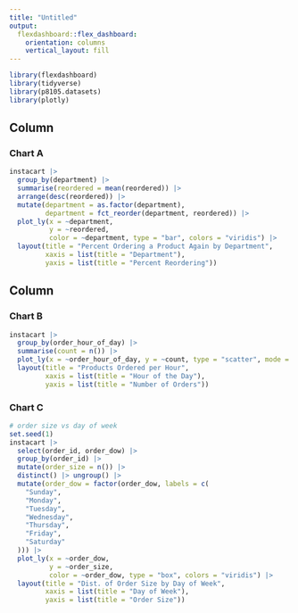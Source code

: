 ```yaml
---
title: "Untitled"
output: 
  flexdashboard::flex_dashboard:
    orientation: columns
    vertical_layout: fill
---
```


```r
library(flexdashboard)
library(tidyverse)
library(p8105.datasets)
library(plotly)
```

Column {data-width=650}
-----------------------------------------------------------------------

### Chart A

```r
instacart |>
  group_by(department) |>
  summarise(reordered = mean(reordered)) |>
  arrange(desc(reordered)) |>
  mutate(department = as.factor(department),
         department = fct_reorder(department, reordered)) |>
  plot_ly(x = ~department,
          y = ~reordered,
          color = ~department, type = "bar", colors = "viridis") |>
  layout(title = "Percent Ordering a Product Again by Department",
         xaxis = list(title = "Department"),
         yaxis = list(title = "Percent Reordering"))
```

Column {data-width=350}
-----------------------------------------------------------------------

### Chart B

```r
instacart |> 
  group_by(order_hour_of_day) |> 
  summarise(count = n()) |>
  plot_ly(x = ~order_hour_of_day, y = ~count, type = "scatter", mode = "lines") |>
  layout(title = "Products Ordered per Hour",
         xaxis = list(title = "Hour of the Day"),
         yaxis = list(title = "Number of Orders"))
```

### Chart C

```r
# order size vs day of week
set.seed(1)
instacart |> 
  select(order_id, order_dow) |>
  group_by(order_id) |>
  mutate(order_size = n()) |>
  distinct() |> ungroup() |>
  mutate(order_dow = factor(order_dow, labels = c(
    "Sunday",
    "Monday",
    "Tuesday",
    "Wednesday",
    "Thursday",
    "Friday",
    "Saturday"
  ))) |>
  plot_ly(x = ~order_dow,
          y = ~order_size,
          color = ~order_dow, type = "box", colors = "viridis") |>
  layout(title = "Dist. of Order Size by Day of Week",
         xaxis = list(title = "Day of Week"),
         yaxis = list(title = "Order Size"))
  
```